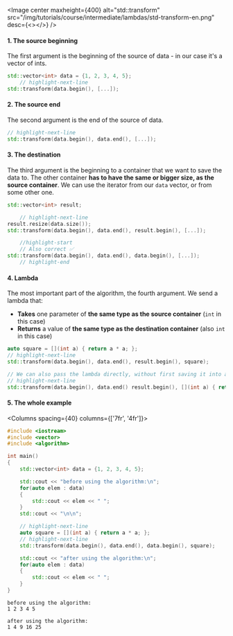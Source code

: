 
<Image center
		maxheight={400}
		alt="std::transform"
		src="/img/tutorials/course/intermediate/lambdas/std-transform-en.png"
		desc={<></>}
	/>
<br/>

#### 1. The source beginning
The first argument is the beginning of the source of data - in our case it's a vector of ints.
```cpp
std::vector<int> data = {1, 2, 3, 4, 5};
	// highlight-next-line
std::transform(data.begin(), [...]);
```
#### 2. The source end
The second argument is the end of the source of data.
```cpp
// highlight-next-line
std::transform(data.begin(), data.end(), [...]);
```
#### 3. The destination
The third argument is the beginning to a container that we want to save the data to.
The other container **has to have the same or bigger size, as the source container**.
We can use the iterator from our `data` vector, or from some other one.
```cpp
std::vector<int> result;

	// highlight-next-line
result.resize(data.size());
std::transform(data.begin(), data.end(), result.begin(), [...]);

	//highlight-start
	// Also correct ✅
std::transform(data.begin(), data.end(), data.begin(), [...]);
	// highlight-end
```

#### 4. Lambda
The most important part of the algorithm, the fourth argument.
We send a lambda that:
 - **Takes** one parameter of **the same type as the source container** (`int` in this case)
 - **Returns** a value of **the same type as the destination container** (also `int` in this case)
```cpp
auto square = [](int a) { return a * a; };
// highlight-next-line
std::transform(data.begin(), data.end(), result.begin(), square);

// We can also pass the lambda directly, without first saving it into an object:
// highlight-next-line
std::transform(data.begin(), data.end() result.begin(), [](int a) { return a * a; });
```

#### 5. The whole example

<Columns spacing={40} columns={['7fr', '4fr']}>
<div>

```cpp title="Squaring a vector"
#include <iostream>
#include <vector>
#include <algorithm>

int main()
{
	std::vector<int> data = {1, 2, 3, 4, 5};

	std::cout << "before using the algorithm:\n";
	for(auto elem : data)
	{
		std::cout << elem << " ";
	}
	std::cout << "\n\n";

	// highlight-next-line
	auto square = [](int a) { return a * a; };
	// highlight-next-line
    std::transform(data.begin(), data.end(), data.begin(), square);

	std::cout << "after using the algorithm:\n";
	for(auto elem : data)
	{
		std::cout << elem << " ";
	}
}
```

</div>

<div>

```plaintext title="Result (console)"
before using the algorithm:
1 2 3 4 5

after using the algorithm:
1 4 9 16 25
```

</div>
</Columns>